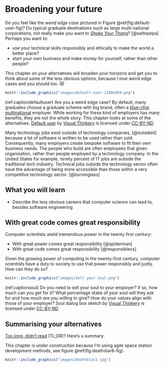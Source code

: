 # Broadening your future {#broadening}

Do you feel like the *weird edge case* pictured in Figure \@ref(fig:default-user-fig)? Do typical graduate destinations such as large multi-national corporations, not really make you want to *[Shake Your Thang](https://en.wikipedia.org/wiki/Shake_Your_Thang)*? [@saltnpepa] Perhaps you want to:

* use your technical skills responsibly and ethically to make the world a better place?
* start your own business and make money for yourself, rather than other people?

This chapter on your alternatives will broaden your horizons and get you to think about some of the less obvious options, because I *love* weird edge cases and you should too. 😻

```r
knitr::include_graphics("images/default-user-1280x959.png")
```

(ref:captiondefaultuser) Are you a weird edge case? By default, many graduates choose a graduate scheme with big brand, often a [blue-chip multinational](https://en.wikipedia.org/wiki/Blue_chip_(stock_market)) employer. While working for these kind of employers has many benefits, they are not the whole story. This chapter looks at some of the alternatives. [Default user](https://bryanmmathers.com/default-user/) by [Visual Thinkery](https://visualthinkery.com) is licensed under [CC-BY-ND](https://creativecommons.org/licenses/by-nd/4.0/)

Many technology jobs exist outside of technology companies, [@outsideit] because a lot of software is written to be used rather than sold. Consequently, many employers create bespoke software to fit their own business needs. The people who build are often employees that given organisation, rather than people employed by a technology company. In the United States for example, ninety percent of IT jobs are outside the traditional tech industry. Technical jobs outside the technology sector often have the advantage of being more accessible than those within a very competitive technology sector. [@burninglass]


## What you will learn {#ilo11}
* Describe the less obvious careers that computer science can lead to, besides software engineering

<!--
Entrepreneur, commercial skills
* What does it mean to be enterprising?
* What is entrepreneurial?
* Saving money
* include parttime work
* what is enterprise https://www.youtube.com/watch?v=YCfMcFR3sGE
* see [@innovatorsdilemma]

-->

## With great code comes great responsibility {#greatcode}

Computer scientists wield tremendous power in the twenty first century:

* With great power comes great responsibility [@spiderman]
* With great code comes great responsibility [@responsiblecs]

Given the growing power of computing in the twenty-first century, computer scientists have a duty to society to use that power responsibly and justly. How can they do so?

```r
knitr::include_graphics("images/Sell your soul.png")
```

(ref:captionsoul) Do you need to sell your soul to your employer? If so, how much can you get for it? What percentage stake of your soul will they ask for and how much are you willing to give? How do your values align with those of your employer? Soul dialog box sketch by [Visual Thinkery](https://visualthinkery.com/) is licensed under [CC-BY-ND](https://creativecommons.org/licenses/by-nd/4.0/)

<!--
* Silicon Fen
* https://www.cst.cam.ac.uk/ring/awards
* https://www.cst.cam.ac.uk/supporters-club/recruitment-fair
* Selfemployment {#selfie}
* Contract {#contract}
* Freelance {#freelance}
* Parttime {#parttime}
* heading Creating your future
*  Startup {#startup}
*  https://bryanmmathers.com/its-not-the-only-way/
*  Small or medium? {#sme}   
* Science careers {#scareer}
* CERN, should go here or Computing your future  
-->

<!--

* Teaching: coding their future

The computer scientist [Simon Peyton Jones](https://en.wikipedia.org/wiki/Simon_Peyton_Jones) explains why teachers of computing are crucial from primary school through to secondary school and beyond. Can you inspire the next generation with your knowledge of computing? ,
https://www.youtube.com/watch?v=SwV3QyVc-go

Teaching is not a delivery system, it's an art form.

```r
knitr::include_graphics("images/ken-robinson-teaching.png")
```

(ref:captionkenrob) According to [Ken Robinson](https://en.wikipedia.org/wiki/Ken_Robinson_(educationalist)), teaching is an art form. [@kills1; @kills2] Are you an artist? There is significant demand for artists like you who can teach computing to the next generation. You don't even need to have studied Computer Science to become a teacher of computing. [What teaching is not](https://bryanmmathers.com/what-teaching-is-not/) by [Visual Thinkery](https://visualthinkery.com/) is licensed under [CC-BY-ND](https://creativecommons.org/licenses/by-nd/4.0/)

-->

## Summarising your alternatives {#tldr11}

[Too long, didn't read](https://en.wiktionary.org/wiki/too_long;_didn%27t_read) (TL;DR)? Here's a summary:

This chapter is under construction because I'm using agile space station development methods, see figure \@ref(fig:deathstar8-fig).

<!-- hello world test for epub 3-->

```r
knitr::include_graphics("images/DeathStar2.jpg")
```

<!-- hello world test for epub 2-->
